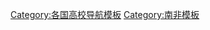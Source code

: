 {{Navbox
| name      = 南非大学
| title     = {{flagicon|South Africa}} [[南非大学列表|南非大学]]
| bodyclass = hlist
| state     = {{{state<includeonly>|autocollapse</includeonly>}}}

| above =
;大学联盟
: [[Cape Higher Education Consortium|CHEC]]
: [[Foundation of Tertiary Institutions of the Northern Metropolis|FOTIM]]
: [[Higher Education South Africa|HESA]]
: [[Southern Education and Research Alliance|SERA]]

| group1 = 公立大学
| list1  =
  {{Navbox|subgroup

  | group1 = 传统大学
  | list1  =
* [[开普敦大学]]
* [[University of Fort Hare|Fort Hare]]
* [[University of the Free State|Free State]]
* [[夸祖鲁-纳塔尔大学]]
* [[University of Limpopo|Limpopo]]
* [[西北大学_(南非)|西北大学]]
* [[比勒陀利亚大学]]
* [[Rhodes University|Rhodes]]
* [[Sefako Makgatho Health Sciences University|SMU]]
* [[斯泰伦博斯大学]]
* [[西開普大學]]
* [[金山大学]]
  | group2 = 复合大学
  | list2  =
* [[约翰内斯堡大学]]
* [[纳尔逊·曼德拉大学]]
* [[南非大学]]
* [[University of Venda|Venda]]
* [[Walter Sisulu University|Walter Sisulu]]
* [[University of Zululand|Zululand]]
  | group3 = 理工大学
  | list3  =
* [[Cape Peninsula University of Technology|Cape Peninsula]]
* [[Central University of Technology|Central]]
* [[德班理工大学]]
* [[Mangosuthu University of Technology|Mangosuthu]]
* [[Tshwane University of Technology|Tshwane]]
* [[Vaal University of Technology|Vaal]]
  | group4 = 计划中大学
  | list4  =
* [[University of Mpumalanga|Mpumalanga]]
* [[Sol Plaatje University|Sol Plaatje]]
  }}
| group2  = 私立大学
| list2  =
  {{Navbox|subgroup
  | group1 = 设计艺术学院
  | list1  =
*[[AFDA, The South African School of Motion Picture Medium and Live Performance|AFDA]]
* [[Inscape Design College]]
*[[The Open Window School of Visual Communication]]

  | group2 = [[神学院]]
  | list2  =
*[[College of the Transfiguration]]
*[[Auckland Park Theological Seminary]]
*[[Baptist Theological College of Southern Africa]]
*Doxa Deo School of Divinity
*[[George Whitefield College]]
*[[South African Theological Seminary]]

  | group3 = 大学及学院
  | list3  =
*[[CIDA City Campus]]
*[[CTI Education Group]]
*[[Damelin]]
*[[IMM Graduate School of Marketing]]
*[[Midrand Graduate Institute]]
*[[Monash South Africa|Monash]]
*[[Regenesys Business School]]
*[[St Augustine College of South Africa]]
*[[Stenden University South Africa]]
  }}

| group4 = 相关
| list4  =
*[[Department of Higher Education and Training|DHEAT]]
*[[South African Qualifications Authority|SAQA]]
*[[List of Chancellors and Vice-Chancellors of South African universities|Chancellors and vice-chancellors]]
*[[List of South African universities by endowment|Endowment]]
*[[Rankings of universities in South Africa|Rankings]]
*[[South African Technology Network]]
*[[TENET (network)|TENET]]
| below =
* {{icon|category}} '''[[:Category:南非大学|Category]]'''
* {{icon|list}} '''[[南非大学列表|List]]'''

}}<noinclude>

{{collapsible option}}
[[Category:各国高校导航模板]]
[[Category:南非模板]]
</noinclude>